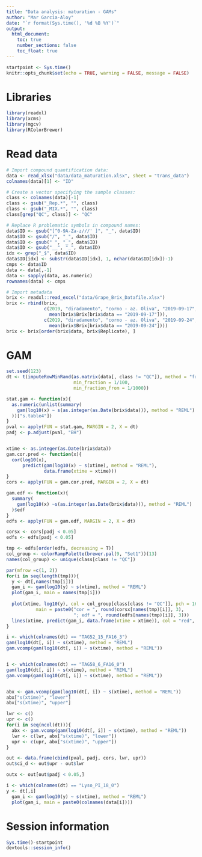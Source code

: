 ```yaml
---
title: "Data analysis: maturation - GAMs"
author: "Mar Garcia-Aloy"
date: "`r format(Sys.time(), '%d %B %Y')`"
output: 
  html_document:
    toc: true
    number_sections: false
    toc_float: true
---
```


```r
startpoint <- Sys.time()
knitr::opts_chunk$set(echo = TRUE, warning = FALSE, message = FALSE)
```

# Libraries

```r
library(readxl)
library(xcms)
library(mgcv)
library(RColorBrewer)
```


# Read data

```r
# Import compound quantification data:
data <- read_xlsx("data/data_maturation.xlsx", sheet = "trans_data")
colnames(data)[1] <- "ID"

# Create a vector specifying the sample classes:
class <- colnames(data)[-1]
class <- gsub("_Rep.*", "", class)
class <- gsub("_MIX.*", "", class)
class[grep("QC", class)] <- "QC"

# Replace R problematic symbols in compound names:
data$ID <- gsub("[^0-9A-Za-z///' ]", "_", data$ID)
data$ID <- gsub("/", "_", data$ID)
data$ID <- gsub(" ", "_", data$ID)
data$ID <- gsub("__", "_", data$ID)
idx <- grep("_$", data$ID)
data$ID[idx] <- substr(data$ID[idx], 1, nchar(data$ID[idx])-1)
cmps <- data$ID
data <- data[,-1]
data <- sapply(data, as.numeric)
rownames(data) <- cmps

# Import metadata
brix <- readxl::read_excel("data/Grape_Brix_Datafile.xlsx")
brix <- rbind(brix, 
              c(2019, "diradamento", "corno - az. Oliva", "2019-09-17", "C", 0, 
                mean(brix$Brix[brix$data == "2019-09-17"])),
              c(2019, "diradamento", "corno - az. Oliva", "2019-09-24", "C", 0, 
                mean(brix$Brix[brix$data == "2019-09-24"])))
brix <- brix[order(brix$data, brix$Replicate), ]
```


# GAM

```r
set.seed(123)
dt <- t(imputeRowMinRand(as.matrix(data[, class != "QC"]), method = "from_to",
                         min_fraction = 1/100,
                         min_fraction_from = 1/1000))

stat.gam <- function(x){
  as.numeric(unlist(summary(
    gam(log10(x) ~ s(as.integer(as.Date(brix$data))), method = "REML")
  ))["s.table4"])
}
pval <- apply(FUN = stat.gam, MARGIN = 2, X = dt)
padj <- p.adjust(pval, "BH")


xtime <- as.integer(as.Date(brix$data))
gam.cor.pred <- function(x){
  cor(log10(x), 
      predict(gam(log10(x) ~ s(xtime), method = "REML"), 
              data.frame(xtime = xtime)))
}
cors <- apply(FUN = gam.cor.pred, MARGIN = 2, X = dt)

gam.edf <- function(x){
  summary(
    gam(log10(x) ~s(as.integer(as.Date(brix$data))), method = "REML")
  )$edf
}
edfs <- apply(FUN = gam.edf, MARGIN = 2, X = dt)

corsx <- cors[padj < 0.05]
edfs <- edfs[padj < 0.05]

tmp <- edfs[order(edfs, decreasing = T)]
col_group <- colorRampPalette(brewer.pal(9, "Set1"))(13)
names(col_group) <- unique(class[class != "QC"])

par(mfrow =c(1, 2))
for(i in seq(length(tmp))){
  y <- dt[,names(tmp[i])]
  gam_i <- gam(log10(y) ~ s(xtime), method = "REML")
  plot(gam_i, main = names(tmp[i]))
  
  plot(xtime, log10(y), col = col_group[class[class != "QC"]], pch = 16, 
           main = paste0("cor = ", round(corsx[names(tmp)[i]], 3), 
                         "; edf = ", round(edfs[names(tmp)[i]], 3)))
  lines(xtime, predict(gam_i, data.frame(xtime = xtime)), col = "red", lwd = 2)
}

```

```r
i <- which(colnames(dt) == "TAG52_15_FA16_3")
gam(log10(dt[, i]) ~ s(xtime), method = "REML")
gam.vcomp(gam(log10(dt[, i]) ~ s(xtime), method = "REML"))


i <- which(colnames(dt) == "TAG58_6_FA16_0")
gam(log10(dt[, i]) ~ s(xtime), method = "REML")
gam.vcomp(gam(log10(dt[, i]) ~ s(xtime), method = "REML"))


abx <- gam.vcomp(gam(log10(dt[, i]) ~ s(xtime), method = "REML"))
abx["s(xtime)", "lower"]
abx["s(xtime)", "upper"]

lwr <- c()
upr <- c()
for(i in seq(ncol(dt))){
  abx <- gam.vcomp(gam(log10(dt[, i]) ~ s(xtime), method = "REML"))
  lwr <- c(lwr, abx["s(xtime)", "lower"])
  upr <- c(upr, abx["s(xtime)", "upper"])
}

out <- data.frame(cbind(pval, padj, cors, lwr, upr))
out$ci_d <- out$upr - out$lwr

outx <- out[out$padj < 0.05,]

i <- which(colnames(dt) == "Lyso_PI_18_0")
y <- dt[,i]
  gam_i <- gam(log10(y) ~ s(xtime), method = "REML")
  plot(gam_i, main = paste0(colnames(data[i])))
```


# Session information

```r
Sys.time()-startpoint
devtools::session_info()
```
